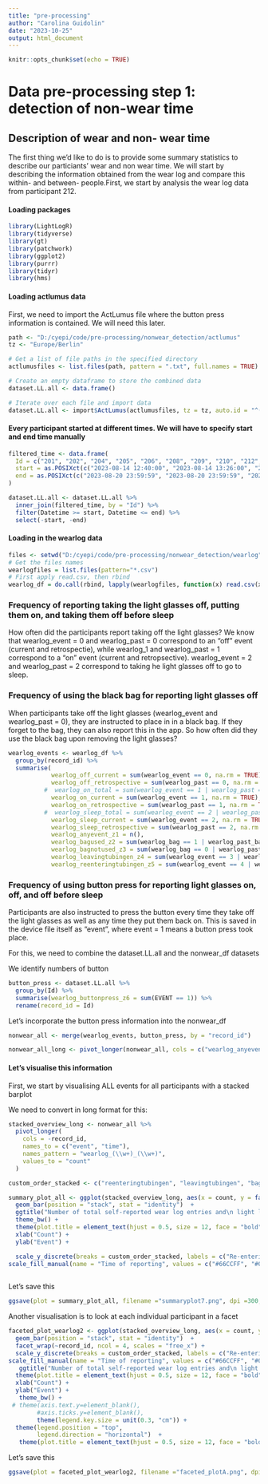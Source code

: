 ---
title: "pre-processing"
author: "Carolina Guidolin"
date: "2023-10-25"
output: html_document
---

```{r setup, include=FALSE}
knitr::opts_chunk$set(echo = TRUE)
```

# Data pre-processing step 1: detection of non-wear time

## Description of wear and non- wear time

The first thing we'd like to do is to provide some summary statistics to describe our particiants' wear and non wear time. We will start by describing the information obtained from the wear log and compare this within- and between- people.First, we start by analysis the wear log data from participant 212.

#### Loading packages 


```{r}
library(LightLogR)
library(tidyverse)
library(gt)
library(patchwork)
library(ggplot2)
library(purrr)
library(tidyr)
library(hms)

```

#### Loading actlumus data 
First, we need to import the ActLumus file where the button press information is contained. We will need this later.
```{r}
path <- "D:/cyepi/code/pre-processing/nonwear_detection/actlumus"
tz <- "Europe/Berlin"

# Get a list of file paths in the specified directory
actlumusfiles <- list.files(path, pattern = ".txt", full.names = TRUE)

# Create an empty dataframe to store the combined data
dataset.LL.all <- data.frame()

# Iterate over each file and import data
dataset.LL.all <- import$ActLumus(actlumusfiles, tz = tz, auto.id = "^(\\d{3})")

```
#### Every participant started at different times. We will have to specify start and end time manually
```{r}
filtered_time <- data.frame(
  Id = c("201", "202", "204", "205", "206", "208", "209", "210", "212", "213", "214", "215", "216", "218", "219", "221", "222", "223", "224", "225", "226", "227", "228", "229", "230", "231"),
  start = as.POSIXct(c("2023-08-14 12:40:00", "2023-08-14 13:26:00", "2023-08-14 14:43:00", "2023-08-28 15:42:00", "2023-08-28 14:16:00", "2023-09-04 12:36:00", "2023-09-04 14:01:00", "2023-09-04 15:20:00", "2023-09-11 13:03:00", "2023-09-11 15:06:00", "2023-09-25 14:56:00", "2023-10-02 11:30:00", "2023-10-02 14:31:00", "2023-10-16 11:18:00", "2023-10-16 12:40:00", "2023-10-23 11:22:00", "2023-10-23 13:10:00", "2023-10-30 11:34:00", "2023-10-30 13:24:00", "2023-10-30 15:05:00", "2023-10-30 16:34:00", "2023-10-30 17:44:00", "2023-11-06 11:02", "2023-11-06 12:34", "2023-11-06 14:02", "2023-11-06 17:12" )),    # Add start times
  end = as.POSIXct(c("2023-08-20 23:59:59", "2023-08-20 23:59:59", "2023-08-20 23:59:59", "2023-09-03 23:59:59", "2023-09-03 23:59:59", "2023-09-10 23:59:59", "2023-09-10 23:59:59", "2023-09-10 23:59:59", "2023-09-17 23:59:59", "2023-09-17 23:59:59", "2023-10-01 23:59:59", "2023-10-08 23:59:59", "2023-10-08 23:59:59", "2023-10-22 23:59:59" , "2023-10-22 23:59:59", "2023-10-29 23:59:59", "2023-10-29 23:59:59", "2023-11-05 23:59:59", "2023-11-05 23:59:59", "2023-11-05 23:59:59", "2023-11-05 23:59:59", "2023-11-05 23:59:59", "2023-11-12 23:59:59", "2023-11-12 23:59:59", "2023-11-12 23:59:59", "2023-11-12 23:59:59"))            # Add end times
)

dataset.LL.all <- dataset.LL.all %>%
  inner_join(filtered_time, by = "Id") %>%
  filter(Datetime >= start, Datetime <= end) %>%
  select(-start, -end)

```

#### Loading in the wearlog data 
```{r}

files <- setwd("D:/cyepi/code/pre-processing/nonwear_detection/wearlog")
# Get the files names
wearlogfiles = list.files(pattern="*.csv")
# First apply read.csv, then rbind
wearlog_df = do.call(rbind, lapply(wearlogfiles, function(x) read.csv(x, stringsAsFactors = FALSE, sep = ";")))
```

### Frequency of reporting taking the light glasses off, putting them on, and taking them off before sleep
How often did the participants report taking off the light glasses? We know that wearlog_event = 0 and wearlog_past = 0 correspond to an "off" event (current and retrospectie), while wearlog_1 and wearlog_past = 1 correspond to a "on" event (current and retropsective). wearlog_event = 2 and wearlog_past = 2 correspond to taking he light glasses off to go to sleep. 

### Frequency of using the black bag for reporting light glasses off
When participants take off the light glasses (wearlog_event and wearlog_past = 0), they are instructed to place in in a black bag. If they forget to the bag, they can also report this in the app. So how often did they use the black bag upon removing the light glasses?

```{r}
wearlog_events <- wearlog_df %>%
  group_by(record_id) %>%
  summarise(
            wearlog_off_current = sum(wearlog_event == 0, na.rm = TRUE),
            wearlog_off_retrospective = sum(wearlog_past == 0, na.rm = TRUE),
          #  wearlog_on_total = sum(wearlog_event == 1 | wearlog_past == 1, na.rm = TRUE),
            wearlog_on_current = sum(wearlog_event == 1, na.rm = TRUE),
            wearlog_on_retrospective = sum(wearlog_past == 1, na.rm = TRUE),
          #  wearlog_sleep_total = sum(wearlog_event == 2 | wearlog_past == 2, na.rm = TRUE),
            wearlog_sleep_current = sum(wearlog_event == 2, na.rm = TRUE),
            wearlog_sleep_retrospective = sum(wearlog_past == 2, na.rm = TRUE),
            wearlog_anyevent_z1 = n(),
            wearlog_bagused_z2 = sum(wearlog_bag == 1 | wearlog_past_bag == 1, na.rm = TRUE),
            wearlog_bagnotused_z3 = sum(wearlog_bag == 0 | wearlog_past_bag == 0, na.rm = TRUE),
            wearlog_leavingtubingen_z4 = sum(wearlog_event == 3 | wearlog_past == 3, na.rm = TRUE),
            wearlog_reenteringtubingen_z5 = sum(wearlog_event == 4 | wearlog_past == 4, na.rm = TRUE))

```

### Frequency of using button press for reporting light glasses on, off, and off before sleep
Participants are also instructed to press the button every time they take off the light glasses as well as any time they put them back on. This is saved in the device file itself as "event", where event = 1 means a button press took place. 

For this, we need to combine the dataset.LL.all and the nonwear_df datasets

We identify numbers of button
```{r}
button_press <- dataset.LL.all %>%
  group_by(Id) %>%
  summarise(wearlog_buttonpress_z6 = sum(EVENT == 1)) %>%
  rename(record_id = Id)
```

Let's incorporate the button press information into the nonwear_df
```{r}
nonwear_all <- merge(wearlog_events, button_press, by = "record_id")

nonwear_all_long <- pivot_longer(nonwear_all, cols = c("wearlog_anyevent_z1", "wearlog_off_current","wearlog_off_retrospective", "wearlog_on_current", "wearlog_on_retrospective",  "wearlog_sleep_current", "wearlog_sleep_retrospective", "wearlog_bagused_z2", "wearlog_bagnotused_z3", "wearlog_buttonpress_z6", "wearlog_leavingtubingen_z4", "wearlog_reenteringtubingen_z5"), names_to = "event", values_to = "count")
```


#### Let's visualise this information 
First, we start by visualising ALL events for all participants with a stacked barplot

We need to convert in long format for this:
```{r}
stacked_overview_long <- nonwear_all %>%
  pivot_longer(
    cols = -record_id,
    names_to = c("event", "time"),
    names_pattern = "wearlog_(\\w+)_(\\w+)",
    values_to = "count"
  )

```

```{r}
custom_order_stacked <- c("reenteringtubingen", "leavingtubingen", "bagnotused", "bagused", "sleep", "off", "on", "buttonpress", "anyevent")

summary_plot_all <- ggplot(stacked_overview_long, aes(x = count, y = factor(event, custom_order_stacked), fill = time)) +
  geom_bar(position = "stack", stat = "identity")  +
  ggtitle("Number of total self-reported wear log entries and\n light logger button press events for n=26 participants") +
  theme_bw() +
  theme(plot.title = element_text(hjust = 0.5, size = 12, face = "bold")) +
  xlab("Count") +
  ylab("Event") +

  scale_y_discrete(breaks = custom_order_stacked, labels = c("Re-entering Tübingen", "Leaving Tübingen", "Off and black bag not used", "Off and black bag used", "Off before sleep ", "Off", "On", "Button press", "All wear log entries")) +
scale_fill_manual(name = "Time of reporting", values = c("#66CCFF", "#0066CC","#006633", "#CC66FF", "#FF99FF", "#FF9933", "#CC0033", "#009933"), labels = c( "Current", "Retrospective", "z1", "z2", "z3","z4", "z5", "z6" )) 
  
```
Let's save this
```{r}
ggsave(plot = summary_plot_all, filename ="summaryplot7.png", dpi =300, width = 9, height = 6)
```

Another visualisation is to look at each individual participant in a facet
```{r}
faceted_plot_wearlog2 <- ggplot(stacked_overview_long, aes(x = count, y = factor(event, custom_order_stacked), fill = time)) +
  geom_bar(position = "stack", stat = "identity")  +
  facet_wrap(~record_id, ncol = 4, scales = "free_x") + 
  scale_y_discrete(breaks = custom_order_stacked, labels = c("Re-entering Tübingen", "Leaving Tübingen", "Off and black bag not used", "Off and black bag used", "Off before sleep ", "Off", "On", "Button press", "All wear log entries")) +
scale_fill_manual(name = "Time of reporting", values = c("#66CCFF", "#0066CC","#006633", "#CC66FF", "#FF99FF", "#FF9933", "#CC0033", "#009933"), labels = c( "Current", "Retrospective", "z1", "z2", "z3","z4", "z5", "z6" )) +
   ggtitle("Number of total self-reported wear log entries and\n light logger button press events for n=26 participants") +
  theme(plot.title = element_text(hjust = 0.5, size = 12, face = "bold")) +
  xlab("Count") +
  ylab("Event") +
   theme_bw() +
 # theme(axis.text.y=element_blank(),
        #axis.ticks.y=element_blank(),
        theme(legend.key.size = unit(0.3, "cm")) +
  theme(legend.position = "top",
        legend.direction = "horizontal")  +
   theme(plot.title = element_text(hjust = 0.5, size = 12, face = "bold"))

```

Let's save this 
```{r}
ggsave(plot = faceted_plot_wearlog2, filename ="faceted_plotA.png", dpi =300, width = 12, height = 14)
```
